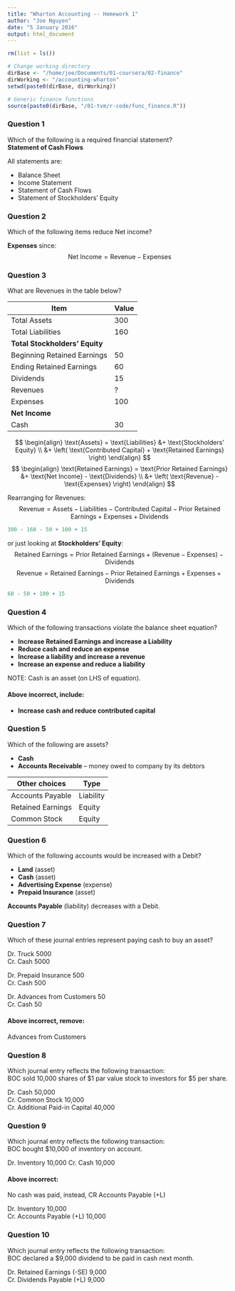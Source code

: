 ```yaml
---
title: "Wharton Accounting -- Homework 1"
author: "Joe Nguyen"
date: "5 January 2016"
output: html_document
---
```


```r
rm(list = ls())

# Change working directory
dirBase <- "/home/joe/Documents/01-coursera/02-finance"
dirWorking <- "/accounting-wharton"
setwd(paste0(dirBase, dirWorking))

# Generic finance functions
source(paste0(dirBase, "/01-tvm/r-code/func_finance.R"))
```


### Question 1
Which of the following is a required financial statement?  
**Statement of Cash Flows**

All statements are:

- Balance Sheet
- Income Statement
- Statement of Cash Flows
- Statement of Stockholders' Equity


### Question 2
Which of the following items reduce Net income?

**Expenses** since:
$$
\text{Net Income} = \text{Revenue} - \text{Expenses}
$$


### Question 3
What are Revenues in the table below?  

| Item | Value |
| --- | --- |
| Total Assets |	300 |
| Total Liabilities | 	160 |
| **Total Stockholders' Equity** |	 |
| Beginning Retained Earnings| 	50 |
| Ending Retained Earnings| 	60 |
| Dividends| 	15 |
| Revenues| 	? |
| Expenses| 	100 |
| **Net Income** | 	 |
| Cash| 	30 |

$$
\begin{align}
\text{Assets} = \text{Liabilities} &+ \text{Stockholders' Equity} \\
                                   &+ \left( \text{Contributed Capital} + \text{Retained Earnings} \right)
\end{align}
$$
$$
\begin{align}
\text{Retained Earnings} = \text{Prior Retained Earnings} &+ \text{Net Income} - \text{Dividends} \\
                                                          &+ \left( \text{Revenue} - \text{Expenses} \right)
\end{align}
$$

Rearranging for Revenues:  
$$
\text{Revenue} = \text{Assets} - \text{Liabilities} - \text{Contributed Capital} - \text{Prior Retained Earnings} + \text{Expenses} + \text{Dividends}
$$
```r
300 - 160 - 50 + 100 + 15
```

or just looking at **Stockholders' Equity**:  
$$
\text{Retained Earnings} = \text{Prior Retained Earnings} + \left( \text{Revenue} - \text{Expenses} \right) - \text{Dividends}
$$
$$
\text{Revenue} = \text{Retained Earnings} - \text{Prior Retained Earnings} + \text{Expenses} + \text{Dividends}
$$
```r
60 - 50 + 100 + 15
```


### Question 4
Which of the following transactions violate the balance sheet equation?  

- **Increase Retained Earnings and increase a Liability**
- **Reduce cash and reduce an expense**
- **Increase a liability and increase a revenue**
- **Increase an expense and reduce a liability**

NOTE: Cash is an asset (on LHS of equation).

#### Above incorrect, include:  
- **Increase cash and reduce contributed capital**


### Question 5
Which of the following are assets?

- **Cash**
- **Accounts Receivable** -- money owed to company by its debtors

| Other choices | Type |
| --- | --- |
| Accounts Payable | Liability |
| Retained Earnings | Equity |
| Common Stock | Equity |


### Question 6
Which of the following accounts would be increased with a Debit?  

- **Land** (asset)
- **Cash** (asset)
- **Advertising Expense** (expense)
- **Prepaid Insurance** (asset)

**Accounts Payable** (liability) decreases with a Debit.


### Question 7
Which of these journal entries represent paying cash to buy an asset?  

Dr. Truck 5000  
    Cr. Cash    5000

Dr. Prepaid Insurance     500  
    Cr. Cash                         500

Dr.  Advances from Customers    50  
    Cr.  Cash                                       50

#### Above incorrect, remove:  
Advances from Customers  


### Question 8
Which journal entry reflects the following transaction:  
BOC sold 10,000 shares of $1 par value stock to investors for $5 per share.

Dr. Cash    50,000  
    Cr. Common Stock                10,000  
    Cr. Additional Paid-in Capital  40,000  


### Question 9
Which journal entry reflects the following transaction:  
BOC bought $10,000 of inventory on account.

Dr. Inventory   10,000
    Cr. Cash        10,000

#### Above incorrect:  
No cash was paid, instead, CR Accounts Payable (+L)

Dr. Inventory   10,000  
    Cr. Accounts Payable (+L)        10,000
    

### Question 10
Which journal entry reflects the following transaction:  
BOC declared a $9,000 dividend to be paid in cash next month.

Dr. Retained Earnings (-SE)   9,000  
    Cr. Dividends Payable (+L)  9,000




